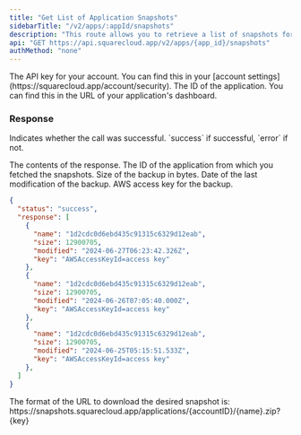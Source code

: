 ```yaml
---
title: "Get List of Application Snapshots"
sidebarTitle: "/v2/apps/:appId/snapshots"
description: "This route allows you to retrieve a list of snapshots for a specific application."
api: "GET https://api.squarecloud.app/v2/apps/{app_id}/snapshots"
authMethod: "none"
---
```


<ParamField header="Authorization" type="string" placeholder="API KEY" required>
  The API key for your account. You can find this in your [account settings](https://squarecloud.app/account/security).
</ParamField>
<ParamField path="app_id" type="string" placeholder="Application ID" required>
  The ID of the application. You can find this in the URL of your application's dashboard.
</ParamField>

### Response

<ResponseField name="status" type="string">
  Indicates whether the call was successful. `success` if successful, `error` if not.
</ResponseField>
<ResponseField name="response" type="object">

The contents of the response.
<Expandable title="Toggle object">
<ResponseField name="name" type="string">
  The ID of the application from which you fetched the snapshots.
</ResponseField>
<ResponseField name="size" type="number">
  Size of the backup in bytes.
</ResponseField>
<ResponseField name="modified" type="string">
  Date of the last modification of the backup.
</ResponseField>
<ResponseField name="key" type="string">
  AWS access key for the backup.
</ResponseField>
</Expandable>
</ResponseField>
<ResponseExample>
```json
{
  "status": "success",
  "response": [
    {
      "name": "1d2cdc0d6ebd435c91315c6329d12eab",
      "size": 12900705,
      "modified": "2024-06-27T06:23:42.326Z",
      "key": "AWSAccessKeyId=access key"
    },
    {
      "name": "1d2cdc0d6ebd435c91315c6329d12eab",
      "size": 12900705,
      "modified": "2024-06-26T07:05:40.000Z",
      "key": "AWSAccessKeyId=access key"
    },
    {
      "name": "1d2cdc0d6ebd435c91315c6329d12eab",
      "size": 12900705,
      "modified": "2024-06-25T05:15:51.533Z",
      "key": "AWSAccessKeyId=access key"
    },
  ]
}
```
</ResponseExample>
<Note>The format of the URL to download the desired snapshot is: https://snapshots.squarecloud.app/applications/{accountID}/{name}.zip?{key}</Note>